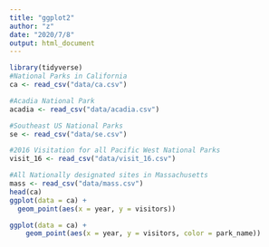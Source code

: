 ```yaml
---
title: "ggplot2"
author: "z"
date: "2020/7/8"
output: html_document
---
```


```r
library(tidyverse)
#National Parks in California
ca <- read_csv("data/ca.csv") 

#Acadia National Park
acadia <- read_csv("data/acadia.csv")

#Southeast US National Parks
se <- read_csv("data/se.csv")

#2016 Visitation for all Pacific West National Parks
visit_16 <- read_csv("data/visit_16.csv")

#All Nationally designated sites in Massachusetts
mass <- read_csv("data/mass.csv")
head(ca)
ggplot(data = ca) + 
  geom_point(aes(x = year, y = visitors))
```
```r
ggplot(data = ca) +
    geom_point(aes(x = year, y = visitors, color = park_name))
```
